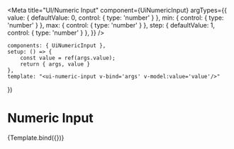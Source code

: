 
<Meta title="UI/Numeric Input"
      component={UiNumericInput}
      argTypes={{
          value: {
              defaultValue: 0,
              control: {
                  type: 'number'
              }
          },
          min: {
              control: {
                  type: 'number'
              }
          },
          max: {
              control: {
                  type: 'number'
              }
          },
          step: {
              defaultValue: 1,
              control: {
                  type: 'number'
              }
          },
      }}
/>

    components: { UiNumericInput },
    setup: () => {
        const value = ref(args.value);
        return { args, value }
    },
    template: "<ui-numeric-input v-bind='args' v-model:value='value'/>"
})

# Numeric Input
<Canvas>
    <Story name="Default">{Template.bind({})}</Story>
</Canvas>

<ArgsTable story="Default" />
